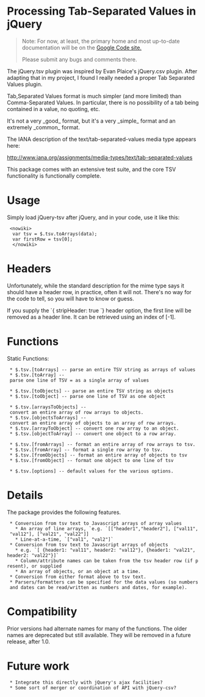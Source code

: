 = Processing Tab-Separated Values in jQuery =

<blockquote>
Note: For now, at least, the primary home and most up-to-date documentation will be on the <a href="http://jquery-tsv.googlecode.com/">
Google Code site.
</a>

Please submit any bugs and comments there.
</blockquote>

The jQuery.tsv plugin was inspired by Evan Plaice's jQuery.csv plugin. After adapting that in my project, I found I really needed a proper Tab Separated Values plugin.

Tab,Separated Values format is much simpler (and more limited) than Comma-Separated Values. In particular, there is no possibility of a tab being contained in a value, no quoting, etc.

It's not a very _good_ format, but it's a very _simple_ format and an extremely _common_ format.

The IANA description of the text/tab-separated-values media type appears here:

http://www.iana.org/assignments/media-types/text/tab-separated-values

This package comes with an extensive test suite, and the core TSV functionality is functionally complete.

= Usage =
Simply load jQuery-tsv after jQuery, and in your code, use it like this:
<pre>
 <nowiki>
  var tsv = $.tsv.toArrays(data);
  var firstRow = tsv[0];
  </nowiki>
</pre>

= Headers =
Unfortunately, while the standard description for the mime type says
it should have a header row, in practice, often it will not. There's
no way for the code to tell, so you will have to know or guess.

If you supply the `{ stripHeader: true `} header option, the first line will
be removed as a header line. It can be retrieved using an index of [-1].

= Functions =
Static Functions:
  * $.tsv.[toArrays] -- parse an entire TSV string as arrays of values
  * $.tsv.[toArray] -- parse one line of TSV = as a single array of values

  * $.tsv.[toObjects] -- parse an entire TSV string as objects
  * $.tsv.[toObject] -- parse one line of TSV as one object

  * $.tsv.[arraysToObjects] -- convert an entire array of row arrays to objects.
  * $.tsv.[objectsToArrays] -- convert an entire array of objects to an array of row arrays.
  * $.tsv.[arrayToObject] -- convert one row array to an object.
  * $.tsv.[objectToArray] -- convert one object to a row array.

  * $.tsv.[fromArrays] -- format an entire array of row arrays to tsv.
  * $.tsv.[fromArray] -- format a single row array to tsv.
  * $.tsv.[fromObjects] -- format an entire array of objects to tsv
  * $.tsv.[fromObject] -- format one object to one line of tsv

  * $.tsv.[options] -- default values for the various options.

= Details =

The package provides the following features.
  * Conversion from tsv text to Javascript arrays of array values
    * An array of line arrays, `e.g. `[["header1","header2"], ["val11", "val12"], ["val21", "val22"]]
    * Line-at-a-time, `["val1", "val2"]`
  * Conversion from tsv text to Javascript arrays of objects
    * e.g. `[ {header1: "val11", header2: "val12"}, {header1: "val21", header2: "val22"}]`
    * Column/attribute names can be taken from the tsv header row (if present), or supplied
    * An array of objects, or an object at a time.
  * Conversion from either format above to tsv text.
  * Parsers/formatters can be specified for the data values (so numbers and dates can be read/written as numbers and dates, for example).

= Compatibility =

Prior versions had alternate names for many of the functions. The older names are deprecated but still available. They will be removed in a future release, after 1.0.

= Future work =

  * Integrate this directly with jQuery's ajax facilities?
  * Some sort of merger or coordination of API with jQuery-csv?
